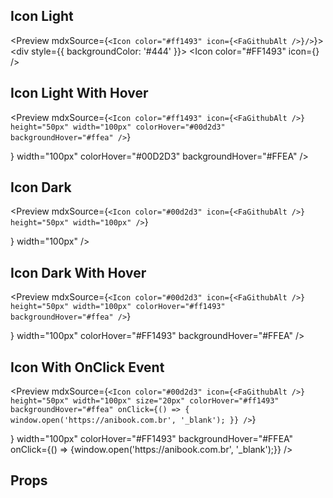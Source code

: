 
<Meta title="Atom|Icon" component={Icon} />

## Icon Light

<Preview mdxSource={`<Icon color="#ff1493" icon={<FaGithubAlt />}/>`}>
  <Story name="Icon Light">
    <div style={{ backgroundColor: '#444' }}>
      <Icon color="#FF1493" icon={<FaGithubAlt />} />
    </div>
  </Story>
</Preview>

## Icon Light With Hover

<Preview
  mdxSource={`<Icon
    color="#ff1493"
    icon={<FaGithubAlt />}
    height="50px"
    width="100px"
    colorHover="#00d2d3"
    backgroundHover="#ffea"
  />`}
>
  <Story name="Icon Light With Hover">
    <div style={{ backgroundColor: '#444' }}>
      <Icon
        color="#FF1493"
        height="50px"
        icon={<FaGithubAlt />}
        width="100px"
        colorHover="#00D2D3"
        backgroundHover="#FFEA"
      />
    </div>
  </Story>
</Preview>

## Icon Dark

<Preview
  mdxSource={`<Icon
    color="#00d2d3"
    icon={<FaGithubAlt />}
    height="50px"
    width="100px"
  />`}
>
  <Story name="Icon Dark">
    <div style={{ backgroundColor: '#444' }}>
      <Icon
        color="#00D2D3"
        height="50px"
        icon={<FaGithubAlt />}
        width="100px"
      />
    </div>
  </Story>
</Preview>

## Icon Dark With Hover

<Preview
  mdxSource={`<Icon
    color="#00d2d3"
    icon={<FaGithubAlt />}
    height="50px"
    width="100px"
    colorHover="#ff1493"
    backgroundHover="#ffea"
  />`}
>
  <Story name="Icon Dark With Hover">
    <div style={{ backgroundColor: '#444' }}>
      <Icon
        color="#00D2D3"
        height="50px"
        icon={<FaGithubAlt />}
        width="100px"
        colorHover="#FF1493"
        backgroundHover="#FFEA"
      />
    </div>
  </Story>
</Preview>

## Icon With OnClick Event

<Preview
  mdxSource={`<Icon
    color="#00d2d3"
    icon={<FaGithubAlt />}
    height="50px"
    width="100px"
    size="20px"
    colorHover="#ff1493"
    backgroundHover="#ffea"
    onClick={() => {
      window.open('https://anibook.com.br', '_blank');
    }}
  />`}
>
  <Story name="Icon With OnClick Event">
    <div style={{ backgroundColor: '#444' }}>
      <Icon
        color="#00D2D3"
        height="50px"
        size="20px"
        icon={<FaGithubAlt />}
        width="100px"
        colorHover="#FF1493"
        backgroundHover="#FFEA"
        onClick={() => {window.open('https://anibook.com.br', '_blank');}}
      />
    </div>
  </Story>
</Preview>

## Props

<Props of={Icon} />
